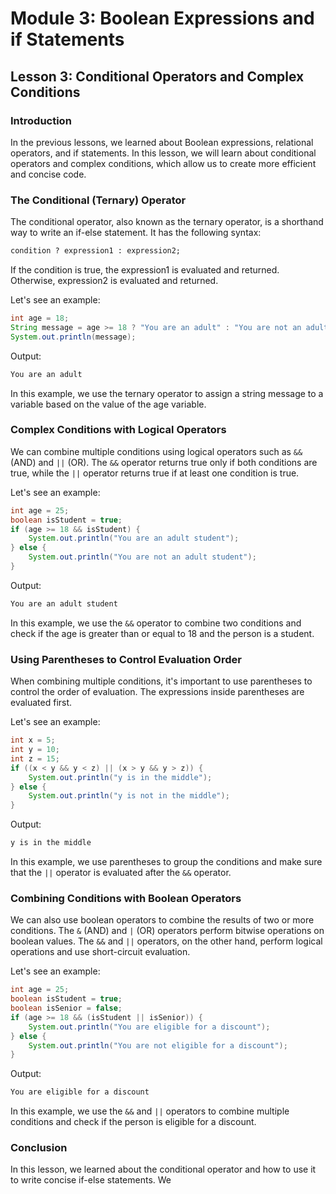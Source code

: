 # Module 3: Boolean Expressions and if Statements

## Lesson 3: Conditional Operators and Complex Conditions

### Introduction

In the previous lessons, we learned about Boolean expressions, relational operators, and if statements. In this lesson, we will learn about conditional operators and complex conditions, which allow us to create more efficient and concise code.

### The Conditional (Ternary) Operator

The conditional operator, also known as the ternary operator, is a shorthand way to write an if-else statement. It has the following syntax:

```txt
condition ? expression1 : expression2;
```

If the condition is true, the expression1 is evaluated and returned. Otherwise, expression2 is evaluated and returned.

Let's see an example:

```java
int age = 18;
String message = age >= 18 ? "You are an adult" : "You are not an adult";
System.out.println(message);
```

Output:

```txt
You are an adult
```

In this example, we use the ternary operator to assign a string message to a variable based on the value of the age variable.

### Complex Conditions with Logical Operators

We can combine multiple conditions using logical operators such as `&&` (AND) and `||` (OR). The `&&` operator returns true only if both conditions are true, while the `||` operator returns true if at least one condition is true.

Let's see an example:

```java
int age = 25;
boolean isStudent = true;
if (age >= 18 && isStudent) {
    System.out.println("You are an adult student");
} else {
    System.out.println("You are not an adult student");
}
```

Output:

```txt
You are an adult student
```

In this example, we use the `&&` operator to combine two conditions and check if the age is greater than or equal to 18 and the person is a student.

### Using Parentheses to Control Evaluation Order

When combining multiple conditions, it's important to use parentheses to control the order of evaluation. The expressions inside parentheses are evaluated first.

Let's see an example:

```java
int x = 5;
int y = 10;
int z = 15;
if ((x < y && y < z) || (x > y && y > z)) {
    System.out.println("y is in the middle");
} else {
    System.out.println("y is not in the middle");
}
```

Output:

```txt
y is in the middle
```

In this example, we use parentheses to group the conditions and make sure that the `||` operator is evaluated after the `&&` operator.

### Combining Conditions with Boolean Operators

We can also use boolean operators to combine the results of two or more conditions. The `&` (AND) and `|` (OR) operators perform bitwise operations on boolean values. The `&&` and `||` operators, on the other hand, perform logical operations and use short-circuit evaluation.

Let's see an example:

```java
int age = 25;
boolean isStudent = true;
boolean isSenior = false;
if (age >= 18 && (isStudent || isSenior)) {
    System.out.println("You are eligible for a discount");
} else {
    System.out.println("You are not eligible for a discount");
}
```

Output:

```txt
You are eligible for a discount
```

In this example, we use the `&&` and `||` operators to combine multiple conditions and check if the person is eligible for a discount.

### Conclusion

In this lesson, we learned about the conditional operator and how to use it to write concise if-else statements. We
